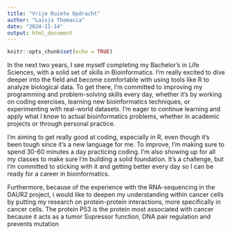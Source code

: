 ```yaml
---
title: "Vrije Ruimte Opdracht"
author: "Laisja Thomasia"
date: "2024-11-14"
output: html_document
---
```


```r
knitr::opts_chunk$set(echo = TRUE)
```

In the next two years, I see myself completing my Bachelor's in Life Sciences, with a solid set of skills in Bioinformatics. I'm really excited to dive deeper into the field and become comfortable with using tools like R to analyze biological data. To get there, I’m committed to improving my programming and problem-solving skills every day, whether it's by working on coding exercises, learning new bioinformatics techniques, or experimenting with real-world datasets. I’m eager to continue learning and apply what I know to actual bioinformatics problems, whether in academic projects or through personal practice. 

I’m aiming to get really good at coding, especially in R, even though it’s been tough since it’s a new language for me. To improve, I’m making sure to spend 30-60 minutes a day practicing coding. I’m also showing up for all my classes to make sure I’m building a solid foundation. It’s a challenge, but I’m committed to sticking with it and getting better every day so I can be ready for a career in bioinformatics.

Furthermore, because of the experience with the RNA-sequencing in the DAUR2 project, i would like to deepen my understanding within cancer cells by putting my research on protein-protein interactions, more specifically in cancer cells. The protein P53 is the protein most associated with cancer because it acts as a tumor Supressor function, DNA pair regulation and prevents mutation

